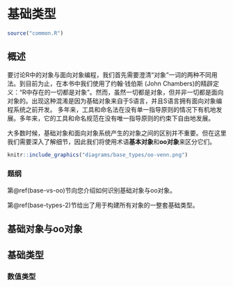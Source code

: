 # 基础类型 {#base-types}

```r
source("common.R")
```

## 概述 {-}

要讨论R中的对象与面向对象编程，我们首先需要澄清“对象”一词的两种不同用法。到目前为止，在本书中我们使用了约翰·钱伯斯 (John Chambers)的精辟定义：“R中存在的一切都是对象”。然而，虽然一切都是对象，但并非一切都是面向对象的。出现这种混淆是因为基础对象来自于S语言，并且S语言拥有面向对象编程系统之前开发。 多年来，工具和命名法在没有单一指导原则的情况下有机地发展。多年来，它的工具和命名规范在没有唯一指导原则的约束下自由地发展。

大多数时候，基础对象和面向对象系统产生的对象之间的区别并不重要。但在这里我们需要深入了解细节，因此我们将使用术语**基本对象**和**oo对象**来区分它们。

```r
knitr::include_graphics("diagrams/base_types/oo-venn.png")
```

### 题纲 {-}

第\@ref(base-vs-oo)节向您介绍如何识别基础对象与oo对象。

第\@ref(base-types-2)节给出了用于构建所有对象的一整套基础类型。

## 基础对象与oo对象 {#base-vs-oo}

## 基础类型 {#base-types-2}

### 数值类型 {#numeric-type}
